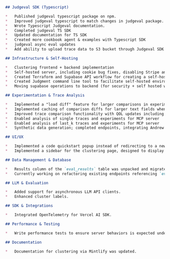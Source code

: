 ```markdown
## Judgeval SDK (Typescript)

*   Published judgeval typescript package on npm.
*   Improved judgeval typescript to match changes in judgeval package.
*   Wrote Typescript Judgeval documentation.
*   Completed judgeval TS SDK
*   Updated documentation for TS SDK
*   Created more cookbook agent & examples with Typescript SDK
*   judgeval async eval updates
*   Add ability to upload trace data to S3 bucket through Judgeval SDK

## Infrastructure & Self-Hosting

*   Clustering frontend + backend implementation
*   Self-hosted server, including cookie bug fixes, disabling Stripe and Slack notifications, and backend authentication logic
*   Created Terraform and Supabase API workflow for creating a self-hosted environment
*   Created Judgment command line tool to facilitate self-hosted environment creation
*   Moving supabase operations to backend (for security + self hosted website functionality)

## Experimentation & Trace Analysis

*   Implemented a "load diff" feature for larger comparisons in experiments and traces.
*   Implemented caching of comparison diffs for larger text fields when a user clicks "load diff".
*   Improved trace comparison functionality with QOL updates including: updating the trace URL in parameters when switching between traces, adding the trace ID to the trace comparison dropdown, and fixing an issue with the first span in trace comparisons.
*   Enabled analysis of single traces and experiments for MCP server
*   Enabled analysis of last_k traces and experiments for MCP server
*   Synthetic data generation; completed endpoints, integrating Andrew's script

## UI/UX

*   Implemented a code quickstart popup instead of redirecting to a new page.
*   Implemented a sidebar for the clustering page, designed to display top patterns and trends in the user data

## Data Management & Database

*   Results column of the `eval_results` table was unpacked and migrated into a separate table.
*   Currently working on refactoring existing endpoints referencing `eval_results` to update the results column to `eval_scorers_data`

## LLM & Evaluation

*   Added support for asynchronous LLM API clients.
*   Enhanced cluster labels.

## SDK & Integrations

*   Integrated OpenTelemetry for Vercel AI SDK.

## Performance & Testing

*   Write performance tests to ensure server behaviors is expected under load

## Documentation

*   Documentation for clustering via Mintlify was updated.
```